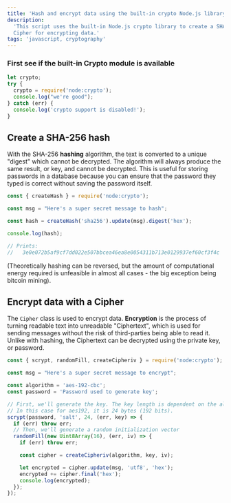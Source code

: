 ```yaml
---
title: 'Hash and encrypt data using the built-in crypto Node.js library'
description:
  'This script uses the built-in Node.js crypto library to create a SHA-256 hash and a
  Cipher for encrypting data.'
tags: 'javascript, cryptography'
---
```


### First see if the built-in Crypto module is available

```javascript
let crypto;
try {
  crypto = require('node:crypto');
  console.log("we're good");
} catch (err) {
  console.log('crypto support is disabled!');
}
```

## Create a SHA-256 hash

With the SHA-256 **hashing** algorithm, the text is converted to a unique "digest" which
cannot be decrypted. The algorithm will always produce the same result, or key, and cannot
be decrypted. This is useful for storing passwords in a database because you can ensure that
the password they typed is correct without saving the password itself.

```javascript
const { createHash } = require('node:crypto');

const msg = "Here's a super secret message to hash";

const hash = createHash('sha256').update(msg).digest('hex');

console.log(hash);

// Prints:
//   3e0e072b5af9cf7dd022e507bbcea46ea8e0054311b713e0129937ef60cf3f4c
```

(Theoretically hashing can be reversed, but the amount of computational energy required is
unfeasible in almost all cases - the big exception being bitcoin mining).

## Encrypt data with a Cipher

The `Cipher` class is used to encrypt data. **Encryption** is the process of turning
readable text into unreadable "Ciphertext", which is used for sending messages without the
risk of third-parties being able to read it. Unlike with hashing, the Ciphertext can be
decrypted using the private key, or password.

```javascript
const { scrypt, randomFill, createCipheriv } = require('node:crypto');

const msg = "Here's a super secret message to encrypt";

const algorithm = 'aes-192-cbc';
const password = 'Password used to generate key';

// First, we'll generate the key. The key length is dependent on the algorithm.
// In this case for aes192, it is 24 bytes (192 bits).
scrypt(password, 'salt', 24, (err, key) => {
  if (err) throw err;
  // Then, we'll generate a random initialization vector
  randomFill(new Uint8Array(16), (err, iv) => {
    if (err) throw err;

    const cipher = createCipheriv(algorithm, key, iv);

    let encrypted = cipher.update(msg, 'utf8', 'hex');
    encrypted += cipher.final('hex');
    console.log(encrypted);
  });
});
```
